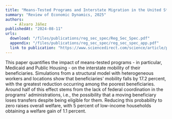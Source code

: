 ```yaml
---
title: "Means-Tested Programs and Interstate Migration in the United States"
summary: "Review of Economic Dynamics, 2025"
authors: 
    - Álvaro Jáñez
publishedAt: "2024-08-11"
urls: 
  download: "/files/publications/reg_sec_spec/Reg_Sec_Spec.pdf"
  appendix: "/files/publications/reg_sec_spec/reg_sec_spec_app.pdf"
  link to publication: "https://www.sciencedirect.com/science/article/pii/S001429212400223X?via%3Dihub"
---
```

This paper quantifies the impact of means-tested programs - in particular, Medicaid and Public Housing - on the interstate mobility of their beneficiaries. Simulations from a structural model with heterogeneous workers and locations show that beneficiaries' mobility falls by 17.2 percent, with the greatest reduction occurring among the poorest beneficiaries. Around half of this effect stems from the lack of federal coordination in the programs' administrations, i.e., the possibility that a moving beneficiary loses transfers despite being eligible for them. Reducing this probability to zero raises overall welfare, with 5 percent of low-income households obtaining a welfare gain of 1.1 percent.